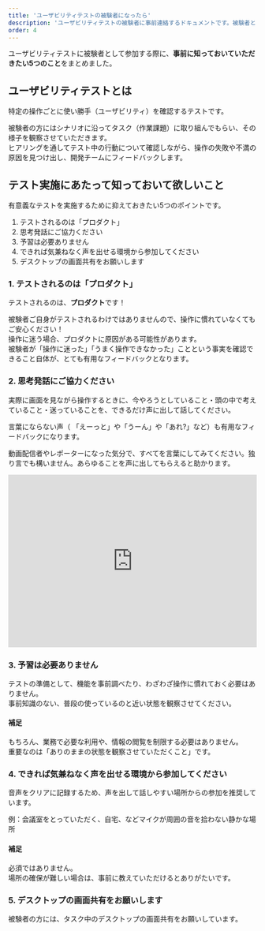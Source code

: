 ```yaml
---
title: 'ユーザビリティテストの被験者になったら'
description: 'ユーザビリティテストの被験者に事前連絡するドキュメントです。被験者として参加する際に、事前に知っておいていただきたい5つのことをまとめました。'
order: 4
---
```

<!-- textlint-disable -->
ユーザビリティテストに被験者として参加する際に、**事前に知っておいていただきたい5つのこと**をまとめました。

## ユーザビリティテストとは
特定の操作ごとに使い勝手（ユーザビリティ）を確認するテストです。

被験者の方にはシナリオに沿ってタスク（作業課題）に取り組んでもらい、その様子を観察させていただきます。  
ヒアリングを通してテスト中の行動について確認しながら、操作の失敗や不満の原因を見つけ出し、開発チームにフィードバックします。

## テスト実施にあたって知っておいて欲しいこと
有意義なテストを実施するために抑えておきたい5つのポイントです。

1. テストされるのは「プロダクト」
2. 思考発話にご協力ください
3. 予習は必要ありません
4. できれば気兼ねなく声を出せる環境から参加してください
5. デスクトップの画面共有をお願いします

### 1. テストされるのは「プロダクト」

テストされるのは、**プロダクト**です！

被験者ご自身がテストされるわけではありませんので、操作に慣れていなくてもご安心ください！  
操作に迷う場合、プロダクトに原因がある可能性があります。  
被験者が「操作に迷った」「うまく操作できなかった」ことという事実を確認できること自体が、とても有用なフィードバックとなります。


### 2. 思考発話にご協力ください

実際に画面を見ながら操作するときに、今やろうとしていること・頭の中で考えていること・迷っていることを、できるだけ声に出して話してください。

言葉にならない声（ 「えーっと」や「うーん」や「あれ?」など）も有用なフィードバックになります。

動画配信者やレポーターになった気分で、すべてを言葉にしてみてください。独り言でも構いません。あらゆることを声に出してもらえると助かります。

<iframe width="100%" height="350" src="https://www.youtube.com/embed/xWePbJLHhHA" title="ユーザビリティテストの思考発話をしている様子" frameborder="0" allow="accelerometer; autoplay; clipboard-write; encrypted-media; gyroscope; picture-in-picture" allowfullscreen></iframe>


### 3. 予習は必要ありません

テストの準備として、機能を事前調べたり、わざわざ操作に慣れておく必要はありません。  
事前知識のない、普段の使っているのと近い状態を観察させてください。

#### 補足

もちろん、業務で必要な利用や、情報の閲覧を制限する必要はありません。  
重要なのは「ありのままの状態を観察させていただくこと」です。

### 4. できれば気兼ねなく声を出せる環境から参加してください

音声をクリアに記録するため、声を出して話しやすい場所からの参加を推奨しています。

例：会議室をとっていただく、自宅、などマイクが周囲の音を拾わない静かな場所

#### 補足
必須ではありません。  
場所の確保が難しい場合は、事前に教えていただけるとありがたいです。

### 5. デスクトップの画面共有をお願いします

被験者の方には、タスク中のデスクトップの画面共有をお願いしています。
<!-- textlint-disable -->
